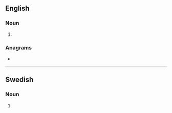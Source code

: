 {{also|Testers}}
==English==

===Noun===
{{head|en|noun plural form}}

# {{plural of|tester|lang=en}}

===Anagrams===
* {{anagrams|en|restest|retests|setters|streets|tersest}}

----

==Swedish==

===Noun===
{{head|sv|noun form}}

# {{sv-noun-form-indef-gen-pl|test}}